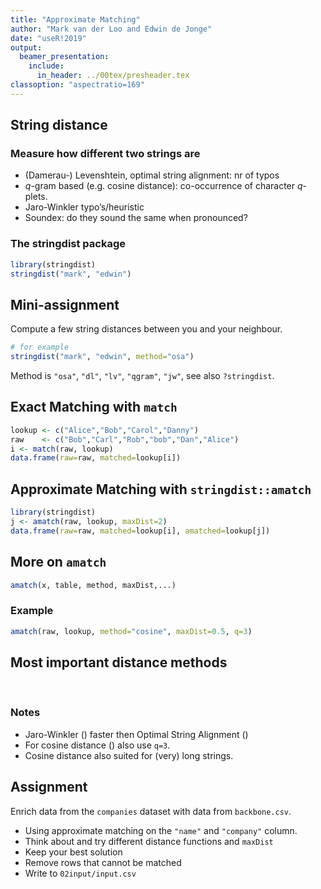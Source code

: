 ```yaml
---
title: "Approximate Matching"
author: "Mark van der Loo and Edwin de Jonge"
date: "useR!2019"
output: 
  beamer_presentation:
    include:
      in_header: ../00tex/presheader.tex
classoption: "aspectratio=169"
---
```


## String distance

### Measure how different two strings are

- (Damerau-) Levenshtein, optimal string alignment: nr of typos
- $q$-gram based (e.g. cosine distance): co-occurrence of character $q$-plets.
- Jaro-Winkler typo's/heuristic
- Soundex: do they sound the same when pronounced?

### The stringdist package

```r
library(stringdist)
stringdist("mark", "edwin")
```

## Mini-assignment

Compute a few string distances between you and your neighbour.

```r
# for example
stringdist("mark", "edwin", method="osa")
```

Method is `"osa"`, `"dl"`, `"lv"`, `"qgram"`, `"jw"`, see also `?stringdist`.


## Exact Matching with `match`

```r
lookup <- c("Alice","Bob","Carol","Danny")
raw    <- c("Bob","Carl","Rob","bob","Dan","Alice")
i <- match(raw, lookup)
data.frame(raw=raw, matched=lookup[i])
```

## Approximate Matching with `stringdist::amatch`

```r
library(stringdist)
j <- amatch(raw, lookup, maxDist=2)
data.frame(raw=raw, matched=lookup[i], amatched=lookup[j])
```

## More on `amatch`

```r
amatch(x, table, method, maxDist,...)
```

\begin{tabular}{ll}
\texttt{x}      & character data to be matched\\
\texttt{table}  & the lookup table with clean values\\
\texttt{method} & string distance type\\
\texttt{maxDist}& Maximum distance allowed\\
\texttt{...}    & Extra options depending on \texttt{"method"}
\end{tabular}

### Example

```r
amatch(raw, lookup, method="cosine", maxDist=0.5, q=3)
```


## Most important distance methods

\begin{center}
\begin{tabular}{lll}
\textbf{Method}     & \textbf{Good for} &\texttt{maxDist}\\
\hline
\texttt{"osa"}      & Typing errors & nr of typing errors allowed\\
\texttt{"cosine"}   & Inconsistent word order    & Between $0$ and $1$\\
\texttt{"jw"}       & Name-address data with typing errors & Between $0$ and $1$\\
\hline
\end{tabular}
\end{center}

$$
\;
$$

### Notes

- Jaro-Winkler (\texttt{"jw"}) faster then Optimal String Alignment (\texttt{"osa"})
- For cosine distance (\texttt{"cosine"}) also use `q=3`.
- Cosine distance also suited for (very) long strings.


## Assignment

Enrich data from the `companies` dataset with data from `backbone.csv`.

- Using approximate matching on the `"name"` and `"company"` column.
- Think about and try different distance functions and `maxDist`
- Keep your best solution
- Remove rows that cannot be matched
- Write to `02input/input.csv`





